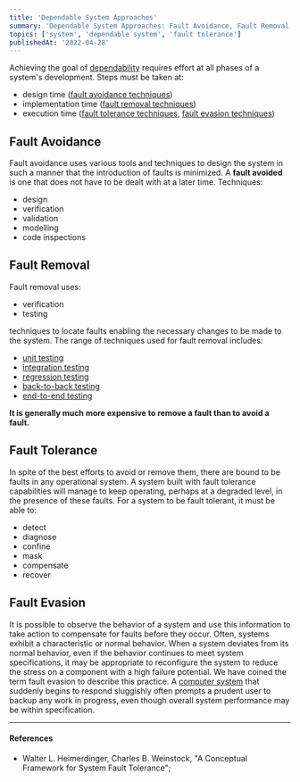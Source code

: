 ```yaml
---
title: 'Dependable System Approaches'
summary: 'Dependable System Approaches: Fault Avoidance, Fault Removal, Fault Tolerance, Fault Evasion'
topics: ['system', 'dependable system', 'fault tolerance']
publishedAt: '2022-04-28'
---
```


Achieving the goal of [dependability](/notes/dependable-system) requires effort at all phases of a system's development. Steps must be taken at:

* design time ([fault avoidance techniques](#fault-avoidance))
* implementation time ([fault removal techniques](#fault-removal))
* execution time ([fault tolerance techniques](#fault-tolerance), [fault evasion techniques](#fault-evasion))

## Fault Avoidance

Fault avoidance uses various tools and techniques to design the system in such a manner that the introduction of faults is minimized. A **fault avoided** is one that does not have to be dealt with at a later time. Techniques:

* design
* verification
* validation
* modelling
* code inspections

## Fault Removal

Fault removal uses:

* verification
* testing

techniques to locate faults enabling the necessary changes to be made to the system. The range of techniques used for fault removal includes:

* [unit testing](/notes/testing-unit)
* [integration testing](/notes/testing-integration)
* [regression testing](/notes/testing-regression)
* [back-to-back testing](/notes/testing-back-to-back)
* [end-to-end testing](/notes/testing-end-to-end)

**It is generally much more expensive to remove a fault than to avoid a fault.**

## Fault Tolerance

In spite of the best efforts to avoid or remove them, there are bound to be faults in any operational system. A system built with fault tolerance capabilities will manage to keep operating, perhaps at a degraded level, in the presence of these faults. For a system to be fault tolerant, it must be able to:

* detect
* diagnose
* confine
* mask
* compensate
* recover

## Fault Evasion

It is possible to observe the behavior of a system and use this information to take action to
compensate for faults before they occur. Often, systems exhibit a characteristic or normal behavior. When a system deviates from its normal behavior, even if the behavior continues to meet system specifications, it may be appropriate to reconfigure the system to reduce the stress on a component with a high failure potential. We have coined the term fault evasion to describe this practice. A [computer system](/notes/system) that suddenly begins to respond sluggishly often prompts a prudent user to backup any work in progress, even though overall system performance may be within specification.

---

#### References

* Walter L. Heimerdinger, Charles B. Weinstock, "A Conceptual Framework for System Fault Tolerance";
